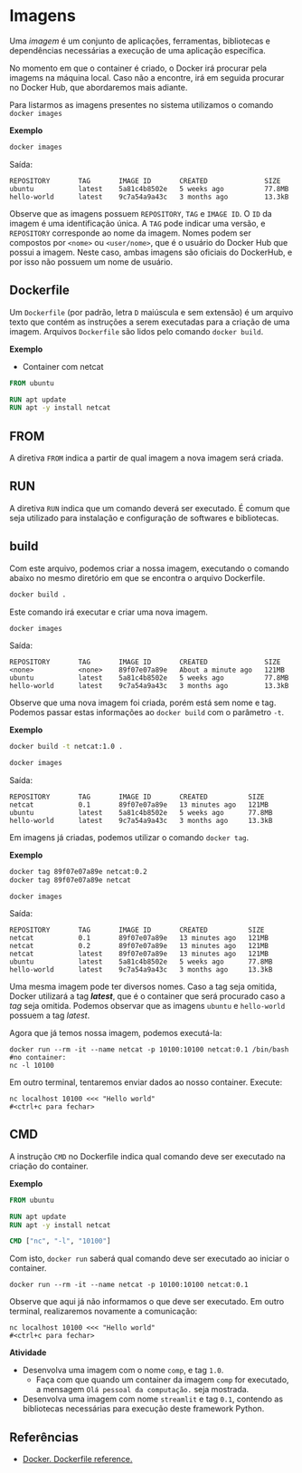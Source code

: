 


# Imagens

Uma *imagem* é um conjunto de aplicações, ferramentas, bibliotecas e dependências necessárias a execução de uma aplicação específica.

No momento em que o container é criado, o Docker irá procurar pela imagems na máquina local. Caso não a encontre, irá em seguida procurar no Docker Hub, que abordaremos mais adiante.

Para listarmos as imagens presentes no sistema utilizamos o comando `docker images`

**Exemplo**
```bash
docker images
```

Saída:
```
REPOSITORY       TAG       IMAGE ID       CREATED              SIZE
ubuntu           latest    5a81c4b8502e   5 weeks ago          77.8MB
hello-world      latest    9c7a54a9a43c   3 months ago         13.3kB
```

Observe que as imagens possuem `REPOSITORY`, `TAG` e `IMAGE ID`. O `ID` da imagem é uma identificação única. A `TAG` pode indicar uma versão, e `REPOSITORY` corresponde ao nome da imagem. Nomes podem ser compostos por `<nome>` ou `<user/nome>`, que é o usuário do Docker Hub que possui a imagem. Neste caso, ambas imagens são oficiais do DockerHub, e por isso não possuem um nome de usuário.

## Dockerfile

Um `Dockerfile` (por padrão, letra `D` maiúscula e sem extensão) é um arquivo texto que contém as instruções a serem executadas para a criação de uma imagem. Arquivos `Dockerfile` são lidos pelo comando `docker build`.

**Exemplo**
-  Container com netcat

```dockerfile
FROM ubuntu

RUN apt update
RUN apt -y install netcat
```

## FROM
A diretiva `FROM` indica a partir de qual imagem a nova imagem será criada.

## RUN

A diretiva `RUN` indica que um comando deverá ser executado. É comum que seja utilizado para instalação e configuração de softwares e bibliotecas.

## build

Com este arquivo, podemos criar a nossa imagem, executando o comando abaixo no mesmo diretório em que se encontra o arquivo Dockerfile.

```bash
docker build .
```

Este comando irá executar e criar uma nova imagem. 

```bash
docker images
```

Saída:
```
REPOSITORY       TAG       IMAGE ID       CREATED              SIZE
<none>           <none>    89f07e07a89e   About a minute ago   121MB
ubuntu           latest    5a81c4b8502e   5 weeks ago          77.8MB
hello-world      latest    9c7a54a9a43c   3 months ago         13.3kB
```

Observe que uma nova imagem foi criada, porém está sem nome e tag. Podemos passar estas informações ao `docker build` com o parâmetro `-t`.

**Exemplo**
```bash
docker build -t netcat:1.0 .
```

```bash
docker images
```

Saída:
```
REPOSITORY       TAG       IMAGE ID       CREATED          SIZE
netcat           0.1       89f07e07a89e   13 minutes ago   121MB
ubuntu           latest    5a81c4b8502e   5 weeks ago      77.8MB
hello-world      latest    9c7a54a9a43c   3 months ago     13.3kB
```

Em imagens já criadas, podemos utilizar o comando `docker tag`.

**Exemplo**

```bash
docker tag 89f07e07a89e netcat:0.2
docker tag 89f07e07a89e netcat
```

```
docker images
```

Saída:
```
REPOSITORY       TAG       IMAGE ID       CREATED          SIZE
netcat           0.1       89f07e07a89e   13 minutes ago   121MB
netcat           0.2       89f07e07a89e   13 minutes ago   121MB
netcat           latest    89f07e07a89e   13 minutes ago   121MB
ubuntu           latest    5a81c4b8502e   5 weeks ago      77.8MB
hello-world      latest    9c7a54a9a43c   3 months ago     13.3kB
```

Uma mesma imagem pode ter diversos nomes. Caso a tag seja omitida, Docker utilizará a tag **_latest_**, que é o container que será procurado caso a *tag* seja omitida. Podemos observar que as imagens `ubuntu` e `hello-world` possuem a tag *latest*.


Agora que já temos nossa imagem, podemos executá-la:

```
docker run --rm -it --name netcat -p 10100:10100 netcat:0.1 /bin/bash
#no container:
nc -l 10100
```

Em outro terminal, tentaremos enviar dados ao nosso container. Execute:
```
nc localhost 10100 <<< "Hello world"
#<ctrl+c para fechar>
```

## CMD 

A instrução `CMD` no Dockerfile indica qual comando deve ser executado na criação do container.

**Exemplo**
```dockerfile
FROM ubuntu

RUN apt update
RUN apt -y install netcat

CMD ["nc", "-l", "10100"]
```

Com isto, `docker run` saberá qual comando deve ser executado ao iniciar o container.

```
docker run --rm -it --name netcat -p 10100:10100 netcat:0.1
```

Observe que aqui já não informamos o que deve ser executado. Em outro terminal, realizaremos novamente a comunicação:
```
nc localhost 10100 <<< "Hello world"
#<ctrl+c para fechar>
```


**Atividade**
- Desenvolva uma imagem com o nome `comp`, e tag `1.0`.
    - Faça com que quando um container da imagem `comp` for executado, a mensagem `Olá pessoal da computação.` seja mostrada.
- Desenvolva uma imagem com nome `streamlit` e tag `0.1`, contendo as bibliotecas necessárias para execução deste framework Python.


## Referências
- [Docker. Dockerfile reference.](https://docs.docker.com/engine/reference/builder/)
